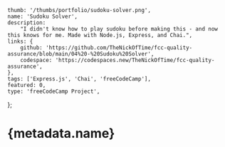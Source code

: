 	thumb: '/thumbs/portfolio/sudoku-solver.png',
	name: 'Sudoku Solver',
	description:
		"I didn't know how to play sudoku before making this - and now this knows for me. Made with Node.js, Express, and Chai.",
	links: {
		github: 'https://github.com/TheNickOfTime/fcc-quality-assurance/blob/main/04%20-%20Sudoku%20Solver',
		codespace: 'https://codespaces.new/TheNickOfTime/fcc-quality-assurance',
	},
	tags: ['Express.js', 'Chai', 'freeCodeCamp'],
	featured: 0,
	type: 'freeCodeCamp Project',
};

# {metadata.name}
